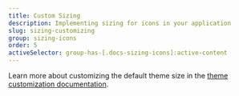 ```yaml
---
title: Custom Sizing
description: Implementing sizing for icons in your application
slug: sizing-customizing
group: sizing-icons
order: 5
activeSelector: group-has-[.docs-sizing-icons]:active-content
---
```


Learn more about customizing the default theme size in the [theme customization documentation](/docs/getting-started#customization).
